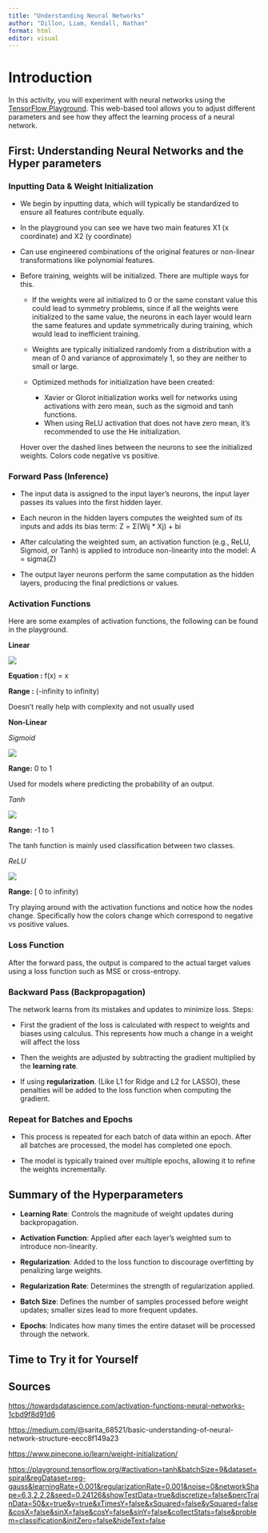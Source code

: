 ---
title: "Understanding Neural Networks"
author: "Dillon, Liam, Kendall, Nathan"
format: html
editor: visual
---

# Introduction

In this activity, you will experiment with neural networks using the [TensorFlow Playground](https://playground.tensorflow.org/). This web-based tool allows you to adjust different parameters and see how they affect the learning process of a neural network.

## First: Understanding Neural Networks and the Hyper parameters

### **Inputting Data & Weight Initialization**

-   We begin by inputting data, which will typically be standardized to ensure all features contribute equally.

-   In the playground you can see we have two main features X1 (x coordinate) and X2 (y coordinate)

-   Can use engineered combinations of the original features or non-linear transformations like polynomial features.

-   Before training, weights will be initialized. There are multiple ways for this.

    -   If the weights were all initialized to 0 or the same constant value this could lead to symmetry problems, since if all the weights were initialized to the same value, the neurons in each layer would learn the same features and update symmetrically during training, which would lead to inefficient training.

    -   Weights are typically initialized randomly from a distribution with a mean of 0 and variance of approximately 1, so they are neither to small or large.

    -   Optimized methods for initialization have been created:

        -   Xavier or Glorot initialization works well for networks using activations with zero mean, such as the sigmoid and tanh functions.
        -   When using ReLU activation that does not have zero mean, it’s recommended to use the He initialization.

    Hover over the dashed lines between the neurons to see the initialized weights. Colors code negative vs positive.

### **Forward Pass (Inference)**

-   The input data is assigned to the input layer's neurons, the input layer passes its values into the first hidden layer.

-   Each neuron in the hidden layers computes the weighted sum of its inputs and adds its bias term: Z = Σ(Wij \* Xj) + bi

-   After calculating the weighted sum, an activation function (e.g., ReLU, Sigmoid, or Tanh) is applied to introduce non-linearity into the model: A = sigma(Z)

-   The output layer neurons perform the same computation as the hidden layers, producing the final predictions or values.

### **Activation Functions**

Here are some examples of activation functions, the following can be found in the playground.

**Linear**

![](images/clipboard-174274396.png)

**Equation :** f(x) = x

**Range :** (-infinity to infinity)

Doesn't really help with complexity and not usually used

**Non-Linear**

*Sigmoid*

![](images/clipboard-1988640948.png)

**Range:** 0 to 1

Used for models where predicting the probability of an output.

*Tanh*

![](images/clipboard-4273170593.png)

**Range:** -1 to 1

The tanh function is mainly used classification between two classes.

*ReLU*

![](images/clipboard-2687380426.png)

**Range:** \[ 0 to infinity)

Try playing around with the activation functions and notice how the nodes change. Specifically how the colors change which correspond to negative vs positive values.

### Loss Function

After the forward pass, the output is compared to the actual target values using a loss function such as MSE or cross-entropy.

### Backward Pass (**Backpropagation**)

The network learns from its mistakes and updates to minimize loss. Steps:

-   First the gradient of the loss is calculated with respect to weights and biases using calculus. This represents how much a change in a weight will affect the loss

-   Then the weights are adjusted by subtracting the gradient multiplied by the **learning rate**.

-   If using **regularization**. (Like L1 for Ridge and L2 for LASSO), these penalties will be added to the loss function when computing the gradient.

### Repeat for Batches and Epochs

-   This process is repeated for each batch of data within an epoch. After all batches are processed, the model has completed one epoch.

-   The model is typically trained over multiple epochs, allowing it to refine the weights incrementally.

## Summary of the Hyperparameters

-   **Learning Rate**: Controls the magnitude of weight updates during backpropagation.

-   **Activation Function**: Applied after each layer's weighted sum to introduce non-linearity.

-   **Regularization**: Added to the loss function to discourage overfitting by penalizing large weights.

-   **Regularization Rate**: Determines the strength of regularization applied.

-   **Batch Size**: Defines the number of samples processed before weight updates; smaller sizes lead to more frequent updates.

-   **Epochs**: Indicates how many times the entire dataset will be processed through the network.

## Time to Try it for Yourself

## Sources

<https://towardsdatascience.com/activation-functions-neural-networks-1cbd9f8d91d6>

<https://medium.com/>@sarita_68521/basic-understanding-of-neural-network-structure-eecc8f149a23

<https://www.pinecone.io/learn/weight-initialization/>

<https://playground.tensorflow.org/#activation=tanh&batchSize=9&dataset=spiral&regDataset=reg-gauss&learningRate=0.001&regularizationRate=0.001&noise=0&networkShape=6,3,2,2,2&seed=0.24126&showTestData=true&discretize=false&percTrainData=50&x=true&y=true&xTimesY=false&xSquared=false&ySquared=false&cosX=false&sinX=false&cosY=false&sinY=false&collectStats=false&problem=classification&initZero=false&hideText=false>
